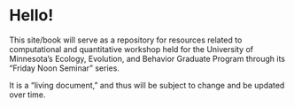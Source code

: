 # Hello! {.unnumbered}

This site/book will serve as a repository for resources related to computational and quantitative workshop held for the University of Minnesota's Ecology, Evolution, and Behavior Graduate Program through its "Friday Noon Seminar" series.

It is a "living document," and thus will be subject to change and be updated over time.
